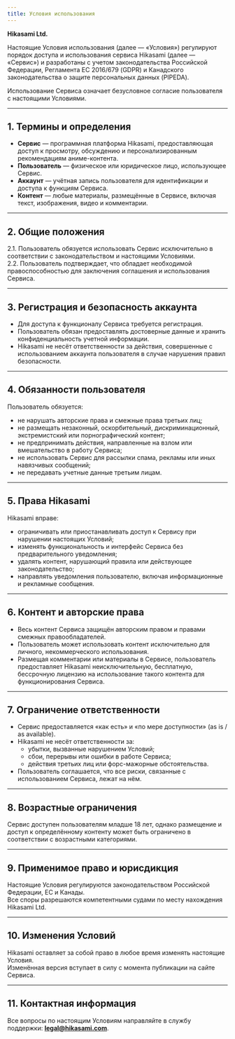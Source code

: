 ```yaml
---
title: Условия использования
---
```

**Hikasami Ltd.**

Настоящие Условия использования (далее — «Условия») регулируют порядок доступа и использования сервиса Hikasami (далее — «Сервис») и разработаны с учетом законодательства Российской Федерации, Регламента ЕС 2016/679 (GDPR) и Канадского законодательства о защите персональных данных (PIPEDA).  

Использование Сервиса означает безусловное согласие пользователя с настоящими Условиями.

---

## 1. Термины и определения

- **Сервис** — программная платформа Hikasami, предоставляющая доступ к просмотру, обсуждению и персонализированным рекомендациям аниме-контента.  
- **Пользователь** — физическое или юридическое лицо, использующее Сервис.  
- **Аккаунт** — учётная запись пользователя для идентификации и доступа к функциям Сервиса.  
- **Контент** — любые материалы, размещённые в Сервисе, включая текст, изображения, видео и комментарии.  

---

## 2. Общие положения

2.1. Пользователь обязуется использовать Сервис исключительно в соответствии с законодательством и настоящими Условиями.  
2.2. Пользователь подтверждает, что обладает необходимой правоспособностью для заключения соглашения и использования Сервиса.  

---

## 3. Регистрация и безопасность аккаунта

- Для доступа к функционалу Сервиса требуется регистрация.  
- Пользователь обязан предоставлять достоверные данные и хранить конфиденциальность учетной информации.  
- Hikasami не несёт ответственности за действия, совершенные с использованием аккаунта пользователя в случае нарушения правил безопасности.  

---

## 4. Обязанности пользователя

Пользователь обязуется:

- не нарушать авторские права и смежные права третьих лиц;  
- не размещать незаконный, оскорбительный, дискриминационный, экстремистский или порнографический контент;  
- не предпринимать действия, направленные на взлом или вмешательство в работу Сервиса;  
- не использовать Сервис для рассылки спама, рекламы или иных навязчивых сообщений;  
- не передавать учетные данные третьим лицам.  

---

## 5. Права Hikasami

Hikasami вправе:

- ограничивать или приостанавливать доступ к Сервису при нарушении настоящих Условий;  
- изменять функциональность и интерфейс Сервиса без предварительного уведомления;  
- удалять контент, нарушающий правила или действующее законодательство;  
- направлять уведомления пользователю, включая информационные и рекламные сообщения.  

---

## 6. Контент и авторские права

- Весь контент Сервиса защищён авторским правом и правами смежных правообладателей.  
- Пользователь может использовать контент исключительно для личного, некоммерческого использования.  
- Размещая комментарии или материалы в Сервисе, пользователь предоставляет Hikasami неисключительную, бесплатную, бессрочную лицензию на использование такого контента для функционирования Сервиса.  

---

## 7. Ограничение ответственности

- Сервис предоставляется «как есть» и «по мере доступности» (as is / as available).  
- Hikasami не несёт ответственности за:  
  - убытки, вызванные нарушением Условий;  
  - сбои, перерывы или ошибки в работе Сервиса;  
  - действия третьих лиц или форс-мажорные обстоятельства.  
- Пользователь соглашается, что все риски, связанные с использованием Сервиса, лежат на нём.  

---

## 8. Возрастные ограничения

Сервис доступен пользователям младше 18 лет, однако размещение и доступ к определённому контенту может быть ограничено в соответствии с возрастными категориями.

---

## 9. Применимое право и юрисдикция

Настоящие Условия регулируются законодательством Российской Федерации, ЕС и Канады.  
Все споры разрешаются компетентными судами по месту нахождения Hikasami Ltd.

---

## 10. Изменения Условий

Hikasami оставляет за собой право в любое время изменять настоящие Условия.  
Изменённая версия вступает в силу с момента публикации на сайте Сервиса.  

---

## 11. Контактная информация

Все вопросы по настоящим Условиям направляйте в службу поддержки: **legal@hikasami.com**.